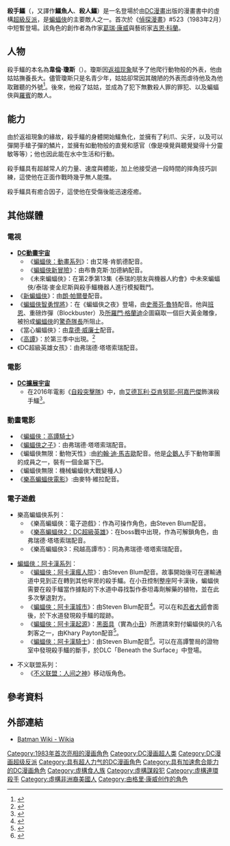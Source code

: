 {{noteTA
|G1=美国漫画
|T=zh-cn:杀手鳄;zh-hk:殺手鱷;zh-tw:殺手鱷;
|1=zh-cn:杀手鳄;zh-hk:殺手鱷;zh-tw:殺手鱷;
|2=zh-tw:阿卡漢;zh-cn:阿卡姆;
}}
{{Infobox comics character
|character_name=殺手鱷<br>Killer Croc
|image= Killer Croc.jpg
|converted=y
|caption= 
|comic_color=background: #8080ff
|real_name=韋倫·瓊斯<br>（Waylon Jones）
|noimage=yes
|publisher=[[DC漫畫|DC漫畫]]
|debut=《[[偵探漫畫|偵探漫畫]]》#523（1983年2月）
|creators=[[葛瑞·康威|葛瑞·康威]]<br>[[吉恩·科蘭|吉恩·科蘭]]
|alliance_color=background: #cccccc
|alliances= [[Secret_Society_of_Super_Villains|Secret Society of Super Villains]]<br/>[[自殺小隊_(漫畫)|自殺突擊隊]]
|aliases=鱷魚<br>鱷魚王
|powers=超人般的感官、耐力與力量<br/>鱷魚摔跤<br/>利牙、利爪和鱗片狀皮膚<br/>癒合因子<br>有著如同鱷魚的水性
}}
'''殺手鱷'''（{{lang-en|Killer Croc}}，又譯作'''鱷魚人'''、'''殺人鱷'''）是一名登場於由[[DC漫畫|DC漫畫]]出版的漫畫書中的虛構[[超級反派|超級反派]]，是[[蝙蝠俠|蝙蝠俠]]的主要敵人之一。首次於《[[偵探漫畫|偵探漫畫]]》#523（1983年2月）中短暫登場。該角色的創作者為作家[[葛瑞·康威|葛瑞·康威]]與藝術家[[吉恩·科蘭|吉恩·科蘭]]。

== 人物 ==
殺手鱷的本名為'''韋倫·瓊斯'''（{{lang-en|Waylon Jones}}）。瓊斯因[[返祖现象|返祖现象]]賦予了他爬行動物般的外表，他由姑姑撫養長大。儘管瓊斯只是名青少年，姑姑卻常因其醜陋的外表而虐待他及為他取難聽的外號<ref>{{cite web |url=http://www.pulpinterest.com/entertainment/movies/5-batman-villains-yet-see-movies/ |title=5 Batman Villains We Have Yet To See In The Movies |publisher=Pulpinterest.com |date=2014-02-05 |accessdate=2014-05-13 |archive-url=https://web.archive.org/web/20140327060758/http://pulpinterest.com/entertainment/movies/5-batman-villains-yet-see-movies/ |archive-date=2014-03-27 |dead-url=yes }}</ref>。後來，他殺了姑姑，並成為了犯下無數殺人罪的罪犯、以及蝙蝠俠與[[羅賓_(漫畫)|羅賓]]的敵人。

== 能力 ==
由於返祖現象的緣故，殺手鱷的身體開始鱷魚化，並擁有了利爪、尖牙，以及可以彈開手槍子彈的鱗片，並擁有如動物般的直覺和感官（像是嗅覺與聽覺變得十分靈敏等等）；他也因此能在水中生活和行動。

殺手鱷具有超越常人的力量、速度與體能，加上他接受過一段時間的摔角技巧訓練，這使他在正面作戰時幾乎無人能擋。

殺手鱷具有癒合因子，這使他在受傷後能迅速痊癒。

== 其他媒體 ==
===電視===
*'''[[DC動畫宇宙|DC動畫宇宙]]'''
** 《[[蝙蝠俠：動畫系列|蝙蝠俠：動畫系列]]》：由艾隆·肯凱德配音。
** 《[[蝙蝠俠新冒險|蝙蝠俠新冒險]]》：由布魯克斯·加德納配音。
** 《未來蝙蝠俠》：在第2季第13集《泰瑞的朋友與機器人約會》中未來蝙蝠俠/泰瑞·麥金尼斯與殺手鱷機器人進行模擬戰鬥。
* 《[[新蝙蝠俠|新蝙蝠俠]]》：由[[朗·帕爾曼|朗·帕爾曼]]配音。
* 《[[蝙蝠俠智勇悍將|蝙蝠俠智勇悍將]]》：在《蝙蝠俠之夜》登場，由[[史蒂芬·魯特|史蒂芬·魯特]]配音。他與[[班恩|班恩]]、重磅炸彈（Blockbuster）及[[所羅門·格蘭迪|所羅門·格蘭迪]]企圖竊取一個巨大黃金雕像，被扮成[[蝙蝠俠|蝙蝠俠]]的[[驚奇隊長_(DC漫畫)|驚奇隊長]]所阻止。
* 《當心蝙蝠俠》：由[[韋德·威廉士|韋德·威廉士]]配音。
* 《[[高譚市_(電視劇)|高譚]]》：於第三季中出現。<ref>{{Cite web |url=http://uk.ign.com/articles/2016/08/09/gotham-season-3-to-feature-proto-version-of-killer-croc-harley-quinn-to-come-later |title=存档副本 |accessdate=2017-07-21 |archive-date=2019-12-03 |archive-url=https://web.archive.org/web/20191203015817/https://uk.ign.com/articles/2016/08/09/gotham-season-3-to-feature-proto-version-of-killer-croc-harley-quinn-to-come-later |dead-url=no }}</ref>
* 《DC超級英雄女孩》：由弗瑞德·塔塔索瑞配音。

=== 電影 ===
*'''[[DC擴展宇宙|DC擴展宇宙]]'''
**在2016年電影《[[自殺突擊隊|自殺突擊隊]]》中，由[[艾德瓦利·亞肯努耶-阿嘉巴傑|艾德瓦利·亞肯努耶-阿嘉巴傑]]飾演殺手鱷<ref>{{cite web |url=http://www.thewrap.com/adewale-akinnuoye-agbaje-to-play-killer-croc-in-wbs-suicide-squad-exclusive/ |title=Adewale Akinnuoye-Agbaje to Play Killer Croc in WB’s ‘Suicide Squad’ (Exclusive) |publisher=[[TheWrap|TheWrap]] |date=March 31, 2015 |accessdate=March 31, 2015 |archive-date=2016-06-25 |archive-url=https://web.archive.org/web/20160625160643/http://www.thewrap.com/adewale-akinnuoye-agbaje-to-play-killer-croc-in-wbs-suicide-squad-exclusive/ |dead-url=no }}</ref>。

=== 動畫電影 ===
* 《[[蝙蝠俠：高譚騎士|蝙蝠俠：高譚騎士]]》
* 《[[蝙蝠俠之子|蝙蝠俠之子]]》：由弗瑞德·塔塔索瑞配音。
* 《蝙蝠俠無限：動物天性》:由[[約翰·迪·馬吉歐|約翰·迪·馬吉歐]]配音。他是[[企鵝人|企鵝人]]手下動物軍團的成員之一，裝有一個金屬下巴。
* 《蝙蝠俠無限：機械蝙蝠俠大戰變種人》
* 《[[樂高蝙蝠俠電影|樂高蝙蝠俠電影]]》:由麥特·維拉配音。

=== 電子遊戲 ===
*樂高蝙蝠俠系列：
**《樂高蝙蝠俠：電子遊戲》：作為可操作角色，由Steven Blum配音。
**《[[樂高蝙蝠俠2：DC超級英雄|樂高蝙蝠俠2：DC超級英雄]]》：在boss戰中出現，作為可解鎖角色，由弗瑞德·塔塔索瑞配音。
**《樂高蝙蝠俠3：飛越高譚市》：同為弗瑞德·塔塔索瑞配音。

*[[蝙蝠俠：阿卡漢|蝙蝠俠：阿卡漢系列]]：
**《[[蝙蝠俠：阿卡漢瘋人院|蝙蝠俠：阿卡漢瘋人院]]》：由Steven Blum配音。故事開始後可在運輸通道中見到正在轉到其他牢房的殺手鱷。在小丑控制整座阿卡漢後，蝙蝠俠需要在殺手鱷當作據點的下水道中尋找製作泰坦毒劑解藥的植物，並在此多次擊退對方。
**《[[蝙蝠俠：阿卡漢城市|蝙蝠俠：阿卡漢城市]]》：由Steven Blum配音<ref name="CastDavidKaye">{{cite web |first=John |last=Gaudiosi |url=http://uk.ign.com/articles/2011/11/04/the-actors-behind-batman-arkham-city-speak-out |title=The Actors Behind Batman: Arkham City Speak Out |date=November 4, 2011 |publisher=[[News_Corporation|News Corporation]] |work=[[IGN|IGN]] |accessdate=February 3, 2013 |archiveurl=https://www.webcitation.org/6EAWXev4k?url=http://www.ign.com/articles/2011/11/04/the-actors-behind-batman-arkham-city-speak-out |archivedate=2013年2月4日 |deadurl=no }}</ref>。可以在和[[忍者大師|忍者大師]]會面後，於下水道發現殺手鱷的蹤跡。
**《[[蝙蝠俠：阿卡漢起源|蝙蝠俠：阿卡漢起源]]》：[[黑面具|黑面具]]（實為[[小丑_(漫畫)|小丑]]）所邀請來對付蝙蝠俠的八名刺客之一，由Khary Payton配音<ref name="Electrocutioner">{{cite web|url=http://www.superherohype.com/news/articles/179753-nycc-another-assassin-revealed-for-batman-arkham-origins|title=NYCC: Another Assassin Revealed for Batman: Arkham Origins|last=Perry|first=Spencer|publisher=SuperHeroHype|date=October 12, 2013|accessdate=October 12, 2013| archiveurl = https://web.archive.org/web/20131016054248/http://www.superherohype.com/news/articles/179753-nycc-another-assassin-revealed-for-batman-arkham-origins | archivedate = October 16, 2013| deadurl=no}}</ref>。
**《[[蝙蝠俠：阿卡漢騎士|蝙蝠俠：阿卡漢騎士]]》：由Steven Blum配音<ref name="KillerCroc">{{cite video game|title=Batman: Arkham Knight|developer=[[Rocksteady_Studios|Rocksteady Studios]]|publisher=[[Warner_Bros._Interactive_Entertainment|Warner Bros. Interactive Entertainment]]|date=June 23, 2015|quote='''Joker:''' Oh Cobblepot. Always cruel, but never cunning. Croc, old boy, you might want to duck!}}</ref>。可以在高譚警局的證物室中發現殺手鱷的斷手，於DLC「Beneath the Surface」中登場。

*不义联盟系列：
**《[[不义联盟：人间之神|不义联盟：人间之神]]》移动版角色。

== 參考資料 ==
{{reflist}}

== 外部連結 ==
*[http://batman.wikia.com/wiki/Killer_Croc Batman Wiki - Wikia] {{Wayback|url=http://batman.wikia.com/wiki/Killer_Croc |date=20180702070947 }}

{{蝙蝠俠登場角色}}
{{自殺小隊}}
{{DEFAULTSORT:Killer Croc}}
[[Category:1983年首次亮相的漫画角色|Category:1983年首次亮相的漫画角色]]
[[Category:DC漫画超人类|Category:DC漫画超人类]]
[[Category:DC漫画超级反派|Category:DC漫画超级反派]]
[[Category:具有超人力气的DC漫画角色|Category:具有超人力气的DC漫画角色]]
[[Category:具有加速愈合能力的DC漫画角色|Category:具有加速愈合能力的DC漫画角色]]
[[Category:虛構食人族|Category:虛構食人族]]
[[Category:虛構謀殺犯|Category:虛構謀殺犯]]
[[Category:虛構連環殺手|Category:虛構連環殺手]]
[[Category:虛構非洲裔美國人|Category:虛構非洲裔美國人]]
[[Category:由格里·康威创作的角色|Category:由格里·康威创作的角色]]
